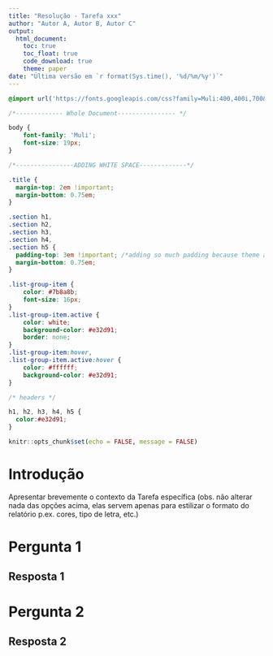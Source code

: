 ```yaml
---
title: "Resolução - Tarefa xxx"
author: "Autor A, Autor B, Autor C"
output: 
  html_document:
    toc: true
    toc_float: true
    code_download: true
    theme: paper
date: "Última versão em `r format(Sys.time(), '%d/%m/%y')`"
---
```


```css

@import url('https://fonts.googleapis.com/css?family=Muli:400,400i,700&display=swap');

/*------------- Whole Document---------------- */

body {
    font-family: 'Muli';
    font-size: 19px;
}

/*----------------ADDING WHITE SPACE-------------*/

.title {
  margin-top: 2em !important;
  margin-bottom: 0.75em;
}

.section h1,
.section h2, 
.section h3, 
.section h4, 
.section h5 { 
  padding-top: 3em !important; /*adding so much padding because theme adds a margin-top: -65px by default */
  margin-bottom: 0.75em;
}

.list-group-item {
    color: #7b8a8b;
    font-size: 16px;
}
.list-group-item.active {
    color: white;
    background-color: #e32d91;
    border: none;
}
.list-group-item:hover, 
.list-group-item.active:hover {
    color: #ffffff;
    background-color: #e32d91;
}

/* headers */

h1, h2, h3, h4, h5 {
  color:#e32d91;
}
```

```r
knitr::opts_chunk$set(echo = FALSE, message = FALSE)
```

# Introdução

Apresentar brevemente o contexto da Tarefa específica (obs. não alterar nada das opções acima, elas servem apenas para estilizar o formato do relatório p.ex. cores, tipo de letra, etc.)

# Pergunta 1

## Resposta 1

# Pergunta 2

## Resposta 2